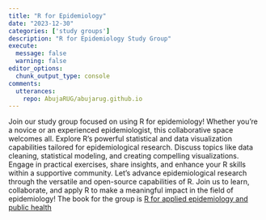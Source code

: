 ```yaml
---
title: "R for Epidemiology"
date: "2023-12-30"
categories: ['study groups']
description: "R for Epidemiology Study Group"
execute: 
  message: false
  warning: false
editor_options: 
  chunk_output_type: console
comments:
  utterances:
    repo: AbujaRUG/abujarug.github.io
---
```


Join our study group focused on using R for epidemiology! Whether you're a novice or an experienced epidemiologist, this collaborative space welcomes all. Explore R's powerful statistical and data visualization capabilities tailored for epidemiological research. Discuss topics like data cleaning, statistical modeling, and creating compelling visualizations. Engage in practical exercises, share insights, and enhance your R skills within a supportive community. Let's advance epidemiological research through the versatile and open-source capabilities of R. Join us to learn, collaborate, and apply R to make a meaningful impact in the field of epidemiology! The book for the group is [R for applied epidemiology and public health](https://epirhandbook.com/en/)
